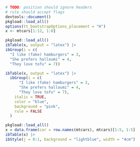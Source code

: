 
```r
# TODO: position should ignore headers
# rule should accept flags
devtools::document()
pkgload::load_all()
options(tt_bootstrapOptions_placement = "H")
x <- mtcars[1:12, 1:8]

pkgload::load_all()
ibTable(x, output = "latex") |> 
ibGroup(i = c(
  "I like (fake) hamburgers" = 3,
  "She prefers halloumi" = 4,
  "They love tofu" = 7))
```


```r
ibTable(x, output = "latex") |> 
  ibGroup(i = c(
      "I like (fake) hamburgers" = 3,
      "She prefers halloumi" = 4,
      "They love tofu" = 7),
    italic = TRUE,
    color = "blue",
    background = "pink",
    rule = FALSE
  )
```


```r
pkgload::load_all()
x = data.frame(car = row.names(mtcars), mtcars)[1:5, 1:5]
ibTable(x) |> 
ibStyle(j = 0:1, background = "lightblue", width = "4cm")



```
